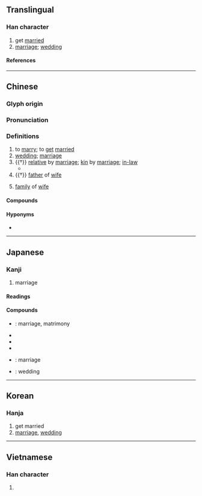 {{character info}}
==Translingual==
{{stroke order|strokes=11}}

===Han character===
{{Han char|rn=38|rad=女|as=08|sn=11|four=42464|canj=VHPA|ids=⿰女昏}}

# get [[marry|married]]
# [[marriage]]; [[wedding]]

====References====
{{Han ref|kx=0264.340|dkj=06418|hdz=21060.110|uh=5A5A}}

----

==Chinese==
{{zh-forms}}

===Glyph origin===
{{Han etym}}

===Pronunciation===
{{zh-pron
|m=hūn
|m-s=
|c=fan1
|c-t=
|g=
|h=pfs=fûn
|j=
|mb=
|md=huŏng
|mn=hun
|mn-t=
|w=
|x=
|mc=y
|oc=y
|cat=v,n
}}

===Definitions===
{{zh-hanzi}}

# to [[marry]]; to [[get]] [[married]]
# [[wedding]]; [[marriage]]
# {{†}} [[relative]] by [[marriage]]; [[kin]] by [[marriage]]; [[in-law]]
#* {{zh-x|汝 克 黜 乃 心，施 實德 于 民，至于 婚友，丕 乃 敢 大言 汝 有 積德。|If you can put away your (selfish) thoughts, and bestow real good upon the people, reaching (also) to your own '''relatives''' and friends, you may boldly venture to make your words great, and say that you have accumulated merit.|ref=Shangshu-L}}
# {{†}} [[father]] of [[wife]]
# {{zh-hg}} [[family]] of [[wife]]

====Compounds====
{{zh-der|結婚|婚變|婚假|婚嫁|婚檢|婚禮|婚戀|婚齡|婚配|婚期|婚娶|婚喪|婚紗|婚生子女|婚事|婚書|婚俗|婚外戀|婚姻|婚姻法|婚姻介紹所|婚約|不婚媽媽|不婚族|主婚|主婚人|亂婚|二婚|二婚頭|允婚|內婚|公證結婚|再婚|冥婚|初婚|判決離婚|前婚後嫁|劫婚|勘婚|合婚|單婚|天婚|女嫁男婚|妻姊妹婚|婚友介紹|婚友社|婚喪喜慶|婚姻失調|婚姻懇談|婚姻暴力|婚姻自由|婚宴|婚對|婚閥|完婚|宴爾新婚|寶石婚|已婚|布婚|幽婚|後婚兒|復婚|徵婚|悔婚|成婚|指婚|指腹為婚|搶婚|撞天婚|新婚|新婚燕爾|早婚|明婚正配|晚婚|木婚|未婚|未婚夫|未婚妻|未婚媽媽|棉婚|棉布婚|水晶婚|求婚|燕爾新婚|珊瑚婚|珍珠婚|瓷婚|男婚女嫁|男婚女聘|白金婚|皮婚|盲婚啞嫁|碧玉婚|糖婚|紅寶石婚|紙婚|結婚戒指|結婚證書|絲婚|綠寶石婚|網路婚禮|羊布婚|翠玉婚|聯婚|腹婚妻|花邊婚|複婚制|訂婚|訂婚柬帖|許婚|試婚|論及婚嫁|證婚|證婚人|象牙婚|賣婚|賴婚|退婚|退婚書|逃婚|通婚|適婚年齡|重婚|金剛鑽婚|金婚|銀婚|銅婚|鋼婚|錫婚|鐵婚|鑽石婚|陶器婚|集團結婚|雜婚|離婚|離婚率|麻婚|婚外}}

====Hyponyms====
* {{zh-l|嫁}}

----

==Japanese==

===Kanji===
{{ja-kanji|grade=c|rs=女08}}

# marriage

====Readings====
{{ja-readings
|goon=こん
|kanon=こん
|kun=えんぐみ-
}}

====Compounds====
* {{ja-r|婚姻|こんいん}}: marriage, matrimony
* {{ja-r|婚期|こんき}}
* {{ja-r|婚約|こんやく}}
* {{ja-r|婚礼|こんれい}}
* {{ja-r|結婚|けっこん}}: marriage
* {{ja-r|結婚式|けっこんしき}}: wedding

----

==Korean==

===Hanja===
{{ko-hanja|hangeul=혼|rv=hon|mr=hon}}

# get married
# [[marriage]], [[wedding]]

----

==Vietnamese==

===Han character===
{{vi-hantu|hôn|rs=女08}}

# {{rfdef|vi|sort=女08}}